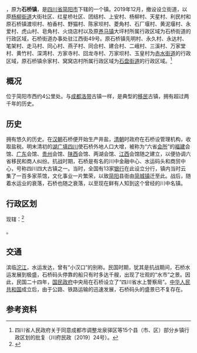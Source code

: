 {{中国乡级行政区|51/20/81/101/000}}
'''{{PAGENAMEBASE}}'''，原为'''石桥镇'''，是[[四川省|四川省]][[简阳市|简阳市]]下辖的一个镇。2019年12月，撤设设立街道，以原[[杨柳街道|杨柳街道]]大街社区、红星桥社区、团结村、上安村、杨柳村、天星村、利民村和原石桥镇渡坝村、柏香村、野猫村、陈家坝村、菱角村、石厂堰村、黄泥堰村、永爱村、虎山村、皂角村、火烧店村以及原[[养马镇|养马镇]]大坪村所属行政区域为石桥街道的行政区域，石桥街道办事处驻江西街49号。原石桥镇先明村、永久村、永达村、笔架村、走马村、同心村、燕子村、同合村、建合村、二峨村、三溪村、万家堂村、黄竹村、深湾村、方家寺村、回龙寺村、万家坝村、玉皇村为[[赤水街道|赤水街道]]的行政区域，原石桥镇佘家村、窝窝店村所属行政区域为[[石盘街道|石盘街道]]的行政区域。<ref>四川省人民政府关于同意成都市调整龙泉驿区等15个县（市、区）部分乡镇行政区划的批复（川府民政〔2019〕24号）。</ref>

==概况==
{{PAGENAMEBASE}}位于简阳市西约4公里处。与[[成都|成都]][[洛带|洛带]]古镇一样，是典型的[[移民|移民]]古镇，拥有超过两千年的历史。

==历史==
{{PAGENAMEBASE}}拥有悠久的历史。在[[汉朝|汉朝]]石桥便开始生产井盐，[[清朝|清朝]]时政府在石桥设管理机构，收取盐税。明末清初的[[湖广填四川|湖广填四川]]使石桥外地人口大增，被称为“六省[[会所|会所]]”的[[福建|福建]]会馆、[[广东|广东]]会馆、[[贵州|贵州]]会馆、[[陕西|陕西]]会馆、两湖会馆、[[江西|江西]]会馆随之建立，以便协调六省移民和商人纠纷。抗战时期，石桥是有名的川中金融中心、水运码头和商贸中心，号称四川四大古镇之一。当时，全国有13家[[银行|银行]]在此设立分行，镇内当时云集了一百多家茶馆，文化事业一片繁荣，以致[[简阳|简阳]]县衙由[[简城镇|简城镇]]迁至此。战后，随着水运业的衰落，石桥也随之衰落，以至现在鲜有人知到这个曾经的川中名镇。

==行政区划==
{{PAGENAMEBASE}}现辖：<ref>{{PRC admin/ref sgc|51/20/81/101/000}}</ref>

{{PRC admin/children|51/20/81/101/000}}。

==交通==
{{PAGENAMEBASE}}滨临[[沱江|沱江]]，水运发达，曾有“小汉口”的别称。民国时期，犹其是抗战期间，石桥水运发展到极盛，石桥码头停靠的船只有时多达千艘，出现了壮观的“水市”之景。因此，民国二十四年，[[国民政府|国民政府]]中央局在石桥设立了“四川省水上警察局”。[[中华人民共和国|中华人民共和国]]成立后，由于公路、铁路运输的迅速发展，石桥码头的盛景已不复存在。

==参考资料==
{{reflist}}

{{PRC admin/navcat|51/20/81/101/000}}